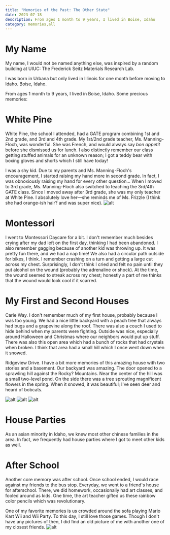 ```yaml
---
title: "Memories of the Past: The Other State"
date: 2023-07-18
description: From ages 1 month to 9 years, I lived in Boise, Idaho
category: memories,all
---
```


# My Name
My name, I would not be named anything else, was inspired by a random building at UIUC:
The Frederick Seitz Materials Research Lab.

I was born in Urbana but only lived in Illinois for one month before moving to Idaho.
Boise, Idaho.

From ages 1 month to 9 years, I lived in Boise, Idaho. Some precious memories:

# White Pine
White Pine, the school I attended, had a GATE program combining 1st and 2nd grade, and 3rd and 4th grade.
My 1st/2nd grade teacher, Ms. Manning-Floch, was wonderful.
She was French, and would always say *bon appetit* before she dismissed us for lunch.
I also distinctly remember our class getting stuffed animals for an unknown reason;
I got a teddy bear with boxing gloves and shorts which I still have today!

I was a shy kid.
Due to my parents and Ms. Manning-Floch's encouragement, I started raising my hand more in second grade.
In fact, I was obnoxiously raising my hand for every other question...
When I moved to 3rd grade, Ms. Manning-Floch also switched to teaching the 3rd/4th GATE class.
Since I moved away after 3rd grade, she was my only teacher at White Pine.
I absolutely love her—she reminds me of Ms. Frizzle (I think she had orange-ish hair? and was super nice).
![alt](/white-pine.jpg)

# Montessori
I went to Montessori Daycare for a bit.
I don't remember much besides crying after my dad left on the first day, thinking I had been abandoned.
I also remember gagging because of another kid was throwing up.
It was pretty fun there, and we had a nap time!
We also had a circular path outside for bikes, I think.
I remember crashing on a turn and getting a large cut across my chest.
Surprisingly, I don't think I cried and felt no pain until they put alcohol on the wound (probably the adrenaline or shock).
At the time, the wound seemed to streak across my chest; honestly a part of me thinks that the wound would look cool if it scarred.

# My First and Second Houses
Carie Way. I don't remember much of my first house, probably because I was too young. 
We had a nice little backyard with a peach tree that always had bugs and a grapevine along the roof.
There was also a couch I used to hide behind when my parents were fighting.
Outside was nice, especially around Halloween and Christmas where our neighbors would put up stuff.
There was also this open area which had a bunch of rocks that had crystals when broken.
I think that area had a small hill which I once went down when it snowed.

Ridgeview Drive. I have a bit more memories of this amazing house with two stories and a basement.
Our backyard was amazing.
The door opened to a sprawling hill against the Rocky? Mountains.
Near the center of the hill was a small two-level pond.
On the side there was a tree sprouting magnificent flowers in the spring.
When it snowed, it was beautiful; I've seen deer and heard of bobcats.

<div className='flex justify-center'>
    <img src="/old-tree-flowers.jpg" alt="alt" className='w-1/4 rounded-lg mx-4 my-4'></img>
    <img src="/not-snowy.jpg" alt="alt" className='w-1/4 rounded-lg mx-4 my-4'></img>
    <img src="/snowy-view.jpg" alt="alt" className='w-1/4 rounded-lg mx-4 my-4'></img>
</div>

# House Parties
As an asian minority in Idaho, we knew most other chinese families in the area.
In fact, we frequently had house parties where I got to meet other kids as well.

# After School
Another core memory was after school. Once school ended, I would race against my friends to the bus stop. 
Everyday, we went to a friend's house for afterschool. 
There, we did homework, occasionally had art classes, and fooled around as kids.
One time, the art teacher gifted us these rainbow color pencils which was revolutionary.

One of my favorite memories is us crowded around the sofa playing Mario Kart Wii and Wii Party.
To this day, I still love those games.
Though I don't have any pictures of then, I did find an old picture of me with another one of my closest friends.
![alt](/tony.jpg)